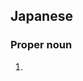 ==Japanese==
{{ja-kanjitab|崇|彦}}

===Proper noun===
{{ja-pos|proper|たかひこ}}

# {{given name|male|lang=ja|sort=たかひこ}}